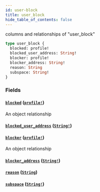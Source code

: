 ```yaml
---
id: user-block
title: user_block
hide_table_of_contents: false
---
```



columns and relationships of "user_block"

```graphql
type user_block {
  blocked: profile!
  blocked_user_address: String!
  blocker: profile!
  blocker_address: String!
  reason: String
  subspace: String!
}
```


### Fields

#### [`blocked`](#) ([`profile!`](../objects/profile))

An object relationship


#### [`blocked_user_address`](#) ([`String!`](../scalars/string))




#### [`blocker`](#) ([`profile!`](../objects/profile))

An object relationship


#### [`blocker_address`](#) ([`String!`](../scalars/string))




#### [`reason`](#) ([`String`](../scalars/string))




#### [`subspace`](#) ([`String!`](../scalars/string))






